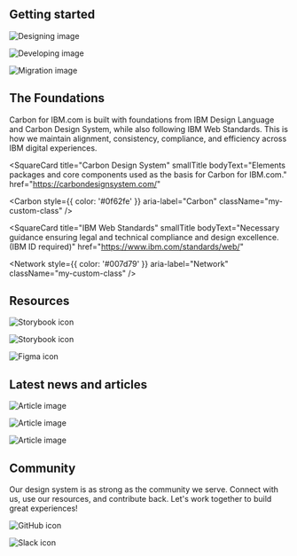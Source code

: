 

## Getting started

<Row className="resource-card-group feature-card-group">
<Column colMd={4} colLg={4} noGutterSm>
    <ImageCard
      title="Design"
      aspectRatio="1:1"
      href="/designing"
      actionIcon="arrowRight"
      titleColor="dark"
      subTitleColor="dark"
      iconColor="dark"
      >

![Designing image](../images/homepage/design.png)

  </ImageCard>
</Column>

<Column colMd={4} colLg={4} noGutterSm>
    <ImageCard
      title="Develop"
      aspectRatio="1:1"
      href="/developing"
      actionIcon="arrowRight"
      titleColor="dark"
      subTitleColor="dark"
      iconColor="dark"
      >

![Developing image](../images/homepage/develop.png)

  </ImageCard>
</Column>

<Column colMd={4} colLg={4} noGutterSm>
    <ImageCard
      title="Migration guide"
      aspectRatio="1:1"
      href="https://github.com/carbon-design-system/carbon-for-ibm-dotcom/blob/release/v2.0.0/docs/dotcom-v2-migration.md"
      actionIcon="launch"
      titleColor="dark"
      subTitleColor="dark"
      iconColor="dark"
      >

![Migration image](../images/homepage/migration.png)

  </ImageCard>
</Column>
</Row>

## The Foundations

Carbon for IBM.com is built with foundations from IBM Design Language and Carbon Design System, while also following IBM Web Standards. This is how we maintain alignment, consistency, compliance, and efficiency across IBM digital experiences.

<Row className="square-card-group">
  <SquareCard
    title="IBM Design Language"
    smallTitle
    bodyText="Essential assets and guidance  used to express our brand in any IBM experience we design."
    href="https://www.ibm.com/design/language/"
    >
    <Integration style={{ color: '#8a3ffc'}} aria-label="Integration" className="my-custom-class" />
  </SquareCard>

<SquareCard
  title="Carbon Design System"
  smallTitle
  bodyText="Elements packages and core components used as the basis for Carbon for IBM.com."
  href="https://carbondesignsystem.com/"
>
  <Carbon
    style={{ color: '#0f62fe' }}
    aria-label="Carbon"
    className="my-custom-class"
  />
</SquareCard>

<SquareCard
  title="IBM Web Standards"
  smallTitle
  bodyText="Necessary guidance ensuring legal and technical compliance and design excellence. (IBM ID required)"
  href="https://www.ibm.com/standards/web/"
>
  <Network
    style={{ color: '#007d79' }}
    aria-label="Network"
    className="my-custom-class"
  />
</SquareCard>

</Row>

## Resources

<Row className="resource-card-group">
  <Column colMd={4} colLg={4} noGutterSm>
   <ResourceCard
       subTitle="Storybook"
       title="Web Components"
       actionIcon="launch"
       target="_blank"
       href="https://www.ibm.com/standards/carbon/web-components/"
       >

![Storybook icon](../images/icon/web-components-icon.svg)

</ResourceCard>
  </Column>
<Column colLg={4} colMd={4} noGutterSm>
  <ResourceCard
    subTitle="Storybook"
    title="Web Components: React Wrappers"
    actionIcon="launch"
    target="_blank"
    href="https://www.ibm.com/standards/carbon/web-components/react/"
    >

![Storybook icon](../images/icon/react-icon.svg)

  </ResourceCard>
</Column>

<Column colLg={4} colMd={4} noGutterSm>
  <ResourceCard
    subTitle="Figma"
    title="Design kit"
    actionIcon="arrowRight"
    href="/designing/design-kit"
    >

![Figma icon](../images/icon/figma.svg)

</ResourceCard>
  </Column>
</Row>

## Latest news and articles

<Row>
<Column colMd={4} colLg={4} noGutterMdLeft>
    <ArticleCard
      title="Carbon Web Components V2: Full Release"
      author="Ariella Gilmore"
      date="Aug 17, 2023"
      href="https://medium.com/carbondesign/carbon-web-components-v2-full-release-40fc25c73bef"
      actionIcon="arrowRight">

![Article image](../images/homepage/articles-cwc-v2-release.png)

  </ArticleCard>
  </Column>

<Column colMd={4} colLg={4} noGutterMdLeft>
    <ArticleCard
      title="Release Candidate: Carbon Web Components v2"
      author="Ariella Gilmore"
      date="Jun 27, 2023"
      href="https://medium.com/carbondesign/carbon-web-components-v2-release-candidate-2f3acb940406"
      actionIcon="arrowRight">

![Article image](../images/homepage/articles-cwc-rc.png)

  </ArticleCard>
  </Column>

<Column colMd={4} colLg={4} noGutterMdLeft>
    <ArticleCard
      title="Introducing: Carbon Web Components v2"
      author="Ariella Gilmore"
      date="Mar 30, 2023"
      href="https://medium.com/carbondesign/introducing-carbon-web-components-v2-bfc5fc8d58d9"
      actionIcon="arrowRight">

![Article image](../images/homepage/article-introducing-cwc.png)

  </ArticleCard>
  </Column>
</Row>

## Community

Our design system is as strong as the community we serve. Connect with us, use our resources,
and contribute back. Let's work together to build great experiences!

<Row className="resource-card-group">
<Column colLg={4} colMd={4} noGutterSm>
  <ResourceCard
    title="GitHub"
    actionIcon="launch"
    href="https://github.com/carbon-design-system/carbon-for-ibm-dotcom"
    >

![GitHub icon](../images/icon/github-icon.svg)

</ResourceCard>
  </Column>

  <Column colMd={4} colLg={4} noGutterSm>
    <ResourceCard
      title="Slack"
      actionIcon="launch"
      href="https://app.slack.com/client/T1GPWGMPT/C2PLX8GQ6"
      >

![Slack icon](../images/icon/slack-mark.svg)

</ResourceCard>
  </Column>
</Row>
